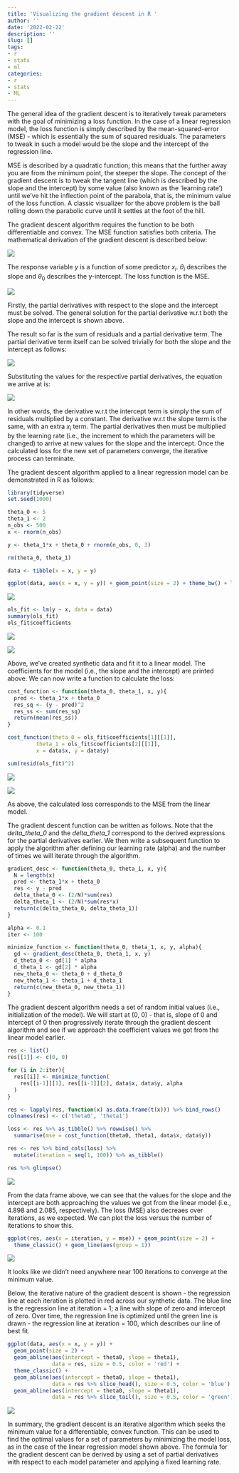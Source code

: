 ```yaml
---
title: 'Visualizing the gradient descent in R '
author: ''
date: '2022-02-22'
description: ''
slug: []
tags:
- r
- stats
- ml
categories:
- r
- stats
- ML
---
```


The general idea of the gradient descent is to iteratively tweak parameters with the goal of minimizing a loss function. In the case of a linear regression model, the loss function is simply described by the mean-squared-error (MSE) - which is essentially the sum of squared residuals. The parameters to tweak in such a model would be the slope and the intercept of the regression line. 

MSE is described by a quadratic function; this means that the further away you are from the minimum point, the steeper the slope. The concept of the gradient descent is to tweak the tangent line (which is described by the slope and the intercept) by some value (also known as the 'learning rate') until we've hit the inflection point of the parabola, that is, the minimum value of the loss function. A classic visualizer for the above problem is the ball rolling down the parabolic curve until it settles at the foot of the hill. 

The gradient descent algorithm requires the function to be both differentiable and convex. The MSE function satisfies both criteria. The mathematical derivation of the gradient descent is described below:


![](/post/2022-02-22-visualizing-the-gradient-descent-in-r-index.en_files/1.png)


The response variable $y$ is a function of some predictor $x_{i}$. $\theta_i$ describes the slope and $\theta_0$ describes the y-intercept. The loss function is the MSE.


![](/post/2022-02-22-visualizing-the-gradient-descent-in-r-index.en_files/2.png)


Firstly, the partial derivatives with respect to the slope and the intercept must be solved. The general solution for the partial derivative w.r.t both the slope and the intercept is shown above. 

The result so far is the sum of residuals and a partial derivative term. The partial derivative term itself can be solved trivially for both the slope and the intercept as follows:


![](/post/2022-02-22-visualizing-the-gradient-descent-in-r-index.en_files/3.png)


Substituting the values for the respective partial derivatives, the equation we arrive at is:


![](/post/2022-02-22-visualizing-the-gradient-descent-in-r-index.en_files/4.png)


In other words, the derivative w.r.t the intercept term is simply the sum of residuals multiplied by a constant. The derivative w.r.t the slope term is the same, with an extra $x_i$ term. The partial derivatives then must be multiplied by the learning rate (i.e., the increment to which the parameters will be changed) to arrive at new values for the slope and the intercept. Once the calculated loss for the new set of parameters converge, the iterative process can terminate.

The gradient descent algorithm applied to a linear regression model can be demonstrated in R as follows:


```r
library(tidyverse)
set.seed(1000)

theta_0 <- 5
theta_1 <- 2
n_obs <- 500
x <- rnorm(n_obs)

y <- theta_1*x + theta_0 + rnorm(n_obs, 0, 3)

rm(theta_0, theta_1)

data <- tibble(x = x, y = y)

ggplot(data, aes(x = x, y = y)) + geom_point(size = 2) + theme_bw() + labs(title = 'Simulated Data')
```


![](/post/2022-02-22-visualizing-the-gradient-descent-in-r-index.en_files/5.png)


```r
ols_fit <- lm(y ~ x, data = data)
summary(ols_fit)
ols_fit$coefficients
```


![](/post/2022-02-22-visualizing-the-gradient-descent-in-r-index.en_files/summary.png)

![](/post/2022-02-22-visualizing-the-gradient-descent-in-r-index.en_files/coef.png)


Above, we've created synthetic data and fit it to a linear model. The coefficients for the model (i.e., the slope and the intercept) are printed above. We can now write a function to calculate the loss:


```r
cost_function <- function(theta_0, theta_1, x, y){
  pred <- theta_1*x + theta_0
  res_sq <- (y - pred)^2
  res_ss <- sum(res_sq)
  return(mean(res_ss))
}

cost_function(theta_0 = ols_fit$coefficients[1][[1]], 
         theta_1 = ols_fit$coefficients[2][[1]],
         x = data$x, y = data$y)

sum(resid(ols_fit)^2)
```


![](/post/2022-02-22-visualizing-the-gradient-descent-in-r-index.en_files/7.png)

![](/post/2022-02-22-visualizing-the-gradient-descent-in-r-index.en_files/7.png)


As above, the calculated loss corresponds to the MSE from the linear model.

The gradient descent function can be written as follows. Note that the *delta_theta_0* and the *delta_theta_1* correspond to the derived expressions for the partial derivatives earlier. We then write a subsequent function to apply the algorithm after defining our learning rate (alpha) and the number of times we will iterate through the algorithm.


```r
gradient_desc <- function(theta_0, theta_1, x, y){
  N = length(x)
  pred <- theta_1*x + theta_0
  res <- y - pred
  delta_theta_0 <- (2/N)*sum(res)
  delta_theta_1 <- (2/N)*sum(res*x)
  return(c(delta_theta_0, delta_theta_1))
}

alpha <- 0.1
iter <- 100

minimize_function <- function(theta_0, theta_1, x, y, alpha){
  gd <- gradient_desc(theta_0, theta_1, x, y)
  d_theta_0 <- gd[1] * alpha
  d_theta_1 <- gd[2] * alpha
  new_theta_0 <- theta_0 + d_theta_0
  new_theta_1 <- theta_1 + d_theta_1
  return(c(new_theta_0, new_theta_1))
}
```


The gradient descent algorithm needs a set of random initial values (i.e., initialization of the model). We will start at (0, 0) - that is, slope of 0 and intercept of 0 then progressively iterate through the gradient descent algorithm and see if we approach the coefficient values we got from the linear model earlier. 


```r
res <- list()
res[[1]] <- c(0, 0)

for (i in 2:iter){
  res[[i]] <- minimize_function(
    res[[i-1]][1], res[[i-1]][2], data$x, data$y, alpha
  )
}

res <- lapply(res, function(x) as.data.frame(t(x))) %>% bind_rows()
colnames(res) <- c('theta0', 'theta1')

loss <- res %>% as_tibble() %>% rowwise() %>%
  summarise(mse = cost_function(theta0, theta1, data$x, data$y))

res <- res %>% bind_cols(loss) %>%
  mutate(iteration = seq(1, 100)) %>% as_tibble()

res %>% glimpse()

```


![](/post/2022-02-22-visualizing-the-gradient-descent-in-r-index.en_files/8.png)


From the data frame above, we can see that the values for the slope and the intercept are both approaching the values we got from the linear model (i.e., 4.898 and 2.085, respectively). The loss (MSE) also decreaes over iterations, as we expected. We can plot the loss versus the number of iterations to show this.


```r
ggplot(res, aes(x = iteration, y = mse)) + geom_point(size = 2) + 
  theme_classic() + geom_line(aes(group = 1)) 
```


![](/post/2022-02-22-visualizing-the-gradient-descent-in-r-index.en_files/9.png)


It looks like we didn't need anywhere near 100 iterations to converge at the minimum value.

Below, the iterative nature of the gradient descent is shown - the regression line at each iteration is plotted in red across our synthetic data. The blue line is the regression line at iteration = 1; a line with slope of zero and intercept of zero. Over time, the regression line is optimized until the green line is drawn - the regression line at iteration = 100, which describes our line of best fit.


```r
ggplot(data, aes(x = x, y = y)) + 
  geom_point(size = 2) + 
  geom_abline(aes(intercept = theta0, slope = theta1),
              data = res, size = 0.5, color = 'red') + 
  theme_classic() + 
  geom_abline(aes(intercept = theta0, slope = theta1), 
              data = res %>% slice_head(), size = 0.5, color = 'blue') + 
  geom_abline(aes(intercept = theta0, slope = theta1), 
              data = res %>% slice_tail(), size = 0.5, color = 'green')
```


![](/post/2022-02-22-visualizing-the-gradient-descent-in-r-index.en_files/10.png)


In summary, the gradient descent is an iterative algorithm which seeks the minimum value for a differentiable, convex function. This can be used to find the optimal values for a set of parameters by minimizing the model loss, as in the case of the linear regression model shown above. The formula for the gradient descent can be derived by using a set of partial derivatives with respect to each model parameter and applying a fixed learning rate. 